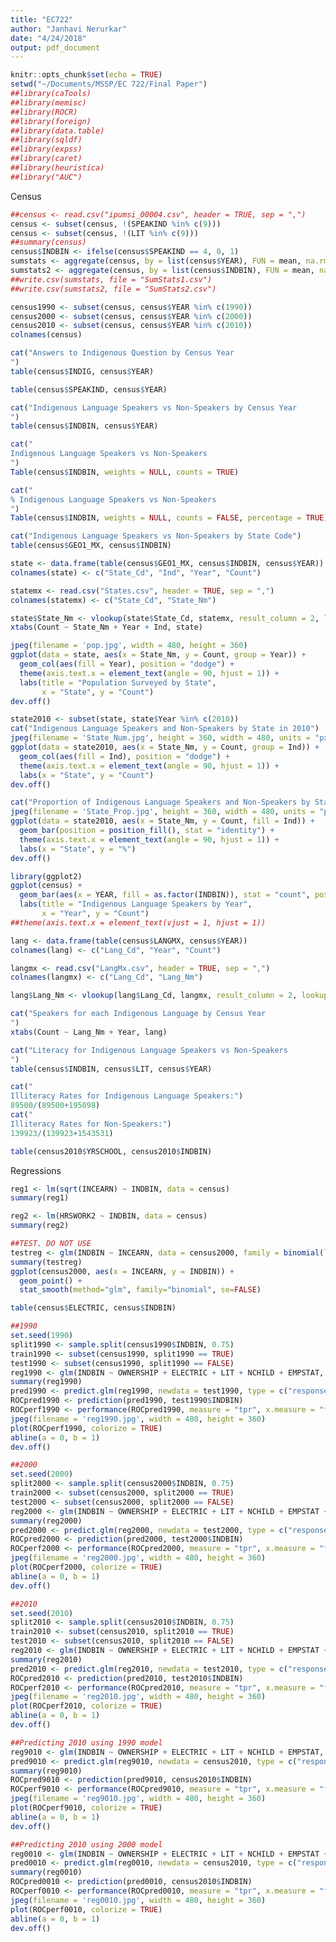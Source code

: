 ```yaml
---
title: "EC722"
author: "Janhavi Nerurkar"
date: "4/24/2018"
output: pdf_document
---
```


```r
knitr::opts_chunk$set(echo = TRUE)
setwd("~/Documents/MSSP/EC 722/Final Paper")
##library(caTools)
##library(memisc)
##library(ROCR)
##library(foreign)
##library(data.table)
##library(sqldf)
##library(expss)
##library(caret)
##library(heuristica)
##library("AUC")
```


Census
```r
##census <- read.csv("ipumsi_00004.csv", header = TRUE, sep = ",")
census <- subset(census, !(SPEAKIND %in% c(9)))
census <- subset(census, !(LIT %in% c(9)))
##summary(census)
census$INDBIN <- ifelse(census$SPEAKIND == 4, 0, 1)
sumstats <- aggregate(census, by = list(census$YEAR), FUN = mean, na.rm = TRUE)
sumstats2 <- aggregate(census, by = list(census$INDBIN), FUN = mean, na.rm = TRUE)
##write.csv(sumstats, file = "SumStats1.csv")
##write.csv(sumstats2, file = "SumStats2.csv")

census1990 <- subset(census, census$YEAR %in% c(1990))
census2000 <- subset(census, census$YEAR %in% c(2000))
census2010 <- subset(census, census$YEAR %in% c(2010))
colnames(census)
```


```r
cat("Answers to Indigenous Question by Census Year
")
table(census$INDIG, census$YEAR)

table(census$SPEAKIND, census$YEAR)
```

```r
cat("Indigenous Language Speakers vs Non-Speakers by Census Year
")
table(census$INDBIN, census$YEAR)

cat("
Indigenous Language Speakers vs Non-Speakers
")
Table(census$INDBIN, weights = NULL, counts = TRUE)

cat("
% Indigenous Language Speakers vs Non-Speakers
")
Table(census$INDBIN, weights = NULL, counts = FALSE, percentage = TRUE)
```

```r
cat("Indigenous Language Speakers vs Non-Speakers by State Code")
table(census$GEO1_MX, census$INDBIN)

state <- data.frame(table(census$GEO1_MX, census$INDBIN, census$YEAR))
colnames(state) <- c("State_Cd", "Ind", "Year", "Count")

statemx <- read.csv("States.csv", header = TRUE, sep = ",")
colnames(statemx) <- c("State_Cd", "State_Nm")

state$State_Nm <- vlookup(state$State_Cd, statemx, result_column = 2, lookup_column = 1)
xtabs(Count ~ State_Nm + Year + Ind, state)
```

```r
jpeg(filename = 'pop.jpg', width = 480, height = 360)
ggplot(data = state, aes(x = State_Nm, y = Count, group = Year)) +
  geom_col(aes(fill = Year), position = "dodge") +
  theme(axis.text.x = element_text(angle = 90, hjust = 1)) +
  labs(title = "Population Surveyed by State",
       x = "State", y = "Count")
dev.off()
```


```r
state2010 <- subset(state, state$Year %in% c(2010))
cat("Indigenous Language Speakers and Non-Speakers by State in 2010")
jpeg(filename = 'State_Num.jpg', height = 360, width = 480, units = "px")
ggplot(data = state2010, aes(x = State_Nm, y = Count, group = Ind)) +
  geom_col(aes(fill = Ind), position = "dodge") +
  theme(axis.text.x = element_text(angle = 90, hjust = 1)) +
  labs(x = "State", y = "Count")
dev.off()
```
```r
cat("Proportion of Indigenous Language Speakers and Non-Speakers by State in 2010")
jpeg(filename = 'State_Prop.jpg', height = 360, width = 480, units = "px")
ggplot(data = state2010, aes(x = State_Nm, y = Count, fill = Ind)) +
  geom_bar(position = position_fill(), stat = "identity") +
  theme(axis.text.x = element_text(angle = 90, hjust = 1)) +
  labs(x = "State", y = "%")
dev.off()
```


```r
library(ggplot2)
ggplot(census) +
  geom_bar(aes(x = YEAR, fill = as.factor(INDBIN)), stat = "count", position = position_dodge()) +
  labs(title = "Indigenous Language Speakers by Year",
       x = "Year", y = "Count")
##theme(axis.text.x = element_text(vjust = 1, hjust = 1))
```


```r
lang <- data.frame(table(census$LANGMX, census$YEAR))
colnames(lang) <- c("Lang_Cd", "Year", "Count")

langmx <- read.csv("LangMx.csv", header = TRUE, sep = ",")
colnames(langmx) <- c("Lang_Cd", "Lang_Nm")

lang$Lang_Nm <- vlookup(lang$Lang_Cd, langmx, result_column = 2, lookup_column = 1)

cat("Speakers for each Indigenous Language by Census Year
")
xtabs(Count ~ Lang_Nm + Year, lang)
```


```r
cat("Literacy for Indigenous Language Speakers vs Non-Speakers
")
table(census$INDBIN, census$LIT, census$YEAR)

cat("
Illiteracy Rates for Indigenous Language Speakers:")
89500/(89500+195098)
cat("
Illiteracy Rates for Non-Speakers:")
139923/(139923+1543531)
```
```r
table(census2010$YRSCHOOL, census2010$INDBIN)
```

Regressions
```r
reg1 <- lm(sqrt(INCEARN) ~ INDBIN, data = census)
summary(reg1)
```

```r
reg2 <- lm(HRSWORK2 ~ INDBIN, data = census)
summary(reg2)
```

```r
##TEST. DO NOT USE
testreg <- glm(INDBIN ~ INCEARN, data = census2000, family = binomial(link = logit))
summary(testreg)
ggplot(census2000, aes(x = INCEARN, y = INDBIN)) + 
  geom_point() + 
  stat_smooth(method="glm", family="binomial", se=FALSE)

table(census$ELECTRIC, census$INDBIN)
```


```r
##1990
set.seed(1990)
split1990 <- sample.split(census1990$INDBIN, 0.75)
train1990 <- subset(census1990, split1990 == TRUE)
test1990 <- subset(census1990, split1990 == FALSE)
reg1990 <- glm(INDBIN ~ OWNERSHIP + ELECTRIC + LIT + NCHILD + EMPSTAT, data = train1990, family = binomial(link = logit))
summary(reg1990)
pred1990 <- predict.glm(reg1990, newdata = test1990, type = c("response"))
ROCpred1990 <- prediction(pred1990, test1990$INDBIN)
ROCperf1990 <- performance(ROCpred1990, measure = "tpr", x.measure = "fpr")
jpeg(filename = 'reg1990.jpg', width = 480, height = 360)
plot(ROCperf1990, colorize = TRUE)
abline(a = 0, b = 1)
dev.off()
```

```r
##2000
set.seed(2000)
split2000 <- sample.split(census2000$INDBIN, 0.75)
train2000 <- subset(census2000, split2000 == TRUE)
test2000 <- subset(census2000, split2000 == FALSE)
reg2000 <- glm(INDBIN ~ OWNERSHIP + ELECTRIC + LIT + NCHILD + EMPSTAT + HLTHCOV + HLTHFAC, data = train2000, family = binomial(link = logit))
summary(reg2000)
pred2000 <- predict.glm(reg2000, newdata = test2000, type = c("response"))
ROCpred2000 <- prediction(pred2000, test2000$INDBIN)
ROCperf2000 <- performance(ROCpred2000, measure = "tpr", x.measure = "fpr")
jpeg(filename = 'reg2000.jpg', width = 480, height = 360)
plot(ROCperf2000, colorize = TRUE)
abline(a = 0, b = 1)
dev.off()
```


```r
##2010
set.seed(2010)
split2010 <- sample.split(census2010$INDBIN, 0.75)
train2010 <- subset(census2010, split2010 == TRUE)
test2010 <- subset(census2010, split2010 == FALSE)
reg2010 <- glm(INDBIN ~ OWNERSHIP + ELECTRIC + LIT + NCHILD + EMPSTAT + HLTHCOV + HLTHFAC, data = train2010, family = binomial(link = logit))
summary(reg2010)
pred2010 <- predict.glm(reg2010, newdata = test2010, type = c("response"))
ROCpred2010 <- prediction(pred2010, test2010$INDBIN)
ROCperf2010 <- performance(ROCpred2010, measure = "tpr", x.measure = "fpr")
jpeg(filename = 'reg2010.jpg', width = 480, height = 360)
plot(ROCperf2010, colorize = TRUE)
abline(a = 0, b = 1)
dev.off()
```
```r
##Predicting 2010 using 1990 model
reg9010 <- glm(INDBIN ~ OWNERSHIP + ELECTRIC + LIT + NCHILD + EMPSTAT, data = census1990, family = binomial(link = logit))
pred9010 <- predict.glm(reg9010, newdata = census2010, type = c("response"))
summary(reg9010)
ROCpred9010 <- prediction(pred9010, census2010$INDBIN)
ROCperf9010 <- performance(ROCpred9010, measure = "tpr", x.measure = "fpr")
jpeg(filename = 'reg9010.jpg', width = 480, height = 360)
plot(ROCperf9010, colorize = TRUE)
abline(a = 0, b = 1)
dev.off()
```

```r
##Predicting 2010 using 2000 model
reg0010 <- glm(INDBIN ~ OWNERSHIP + ELECTRIC + LIT + NCHILD + EMPSTAT + HLTHCOV + HLTHFAC, data = census2000, family = binomial(link = logit))
pred0010 <- predict.glm(reg0010, newdata = census2010, type = c("response"))
summary(reg0010)
ROCpred0010 <- prediction(pred0010, census2010$INDBIN)
ROCperf0010 <- performance(ROCpred0010, measure = "tpr", x.measure = "fpr")
jpeg(filename = 'reg0010.jpg', width = 480, height = 360)
plot(ROCperf0010, colorize = TRUE)
abline(a = 0, b = 1)
dev.off()
```

